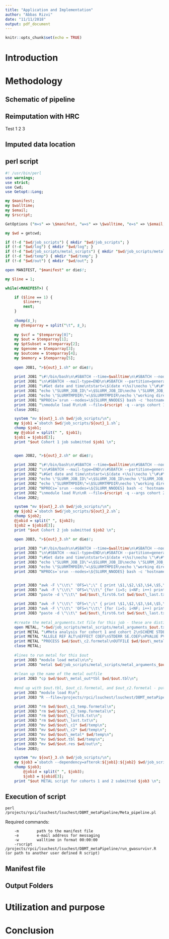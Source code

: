 ```yaml
---
title: "Application and Implementation"
author: "Abbas Rizvi"
date: "11/11/2018"
output: pdf_document  
---
```


```r
knitr::opts_chunk$set(echo = TRUE)
```

# Introduction

# Methodology

## Schematic of pipeline

## Reimputation with HRC
Test 1 2 3

## Imputed data location


## perl script
```perl
#! /usr/bin/perl
use warnings;
use strict;
use Cwd;
use Getopt::Long;

my $manifest;
my $walltime;
my $email;
my $rscript;

GetOptions ("m=s" => \$manifest, "w=s" => \$walltime, "e=s" => \$email, "rscript=s" => \$rscript) or die$!;

my $wd = getcwd;

if (!-d "$wd/job_scripts") { mkdir "$wd/job_scripts"; }
if (!-d "$wd/log") { mkdir "$wd/log"; }
if (!-d "$wd/job_scripts/metal_scripts") { mkdir "$wd/job_scripts/metal_scripts"; }
if (!-d "$wd/temp") { mkdir "$wd/temp"; }
if (!-d "$wd/out") { mkdir "$wd/out"; }

open MANIFEST, "$manifest" or die$!;

my $line = 1;

while(<MANIFEST>) {

	if ($line == 1) {
		$line++;
		next;
	}
	
	chomp($_);
	my @temparray = split("\t", $_);
	
	my $vcf = "$temparray[0]";
	my $out = $temparray[1];
	my $ptSubset = $temparray[2];
	my $genome = $temparray[3];
	my $outcome = $temparray[4];
	my $memory = $temparray[5];
	
	open JOB1, ">${out}_1.sh" or die$!;
	
	print JOB1 "\#!/bin/bash\n\#SBATCH --time=$walltime\n\#SBATCH --nodes=1\n\#SBATCH --mem=$memory\n\#SBATCH --mail-user=$email\n\#SBATCH --ntasks-per-node=4";
	print JOB1 "\n\#SBATCH --mail-type=END\n\#SBATCH --partition=general-compute --qos general-compute\n\#SBATCH--job-name=$out\_c1\n\#SBATCH --output=$wd/log/\%j\_$out.out\n\#SBATCH --error=$wd/log/\%j\_$out.err\n\n";
	print JOB1 "\#Get date and time\ntstart=\$(date +\%s)\necho \"\#\#\#\#\#\# start time:\"`date`\n\n";
	print JOB1 "echo \"SLURM_JOB_ID\"=\$SLURM_JOB_ID\necho \"SLURM_JOB_NODELIST\"=\$SLURM_JOB_NODELIST\necho \"SLURM_NNODES\"=\$SLURM_NNODES\necho \"SLURM_NTASKS\"=\$SLURM_NTASKS\n";
	print JOB1 "echo \"SLURMTMPDIR\"=\$SLURMTMPDIR\necho \"working directory\"=\$SLURM_SUBMIT_DIR\n\necho \"************************\"\n\n";
	print JOB1 "NPROCs=`srun --nodes=\${SLURM_NNODES} bash -c 'hostname' | wc -l`\necho NPROCS=\$NPROCS\n";
	print JOB1 "\nmodule load R\n\nR --file=$rscript -q --args cohort 1 vcf.file $vcf out.file $wd/$out ptSubset $ptSubset genome $genome outcome $outcome ncores \$SLURM_NTASKS\n\n\#\#\#\#\#\#\#\#\#\#\#\#\#\#\#\#\#\#\n";
	close JOB1;

	system "mv ${out}_1.sh $wd/job_scripts/\n";
	my $job1 =`sbatch $wd/job_scripts/${out}_1.sh`;
	chomp $job1;
	my @jobid = split(" ", $job1);
	$job1 = $jobid[3];
	print "$out Cohort 1 job submitted $job1 \n";


	open JOB2, ">${out}_2.sh" or die$!;
	
	print JOB2 "\#!/bin/bash\n\#SBATCH --time=$walltime\n\#SBATCH --nodes=1\n\#SBATCH --mem=$memory\n\#SBATCH --mail-user=$email\n\#SBATCH --ntasks-per-node=4";
	print JOB2 "\n\#SBATCH --mail-type=END\n\#SBATCH --partition=general-compute --qos=general-compute\n\#SBATCH --job-name=$out\_c2\n\#SBATCH --output=$wd/log/\%j\_$out.out\n\#SBATCH --error=$wd/log/\%j\_$out.err\n\n";
	print JOB2 "\#Get date and time\ntstart=\$(date +\%s)\necho \"\#\#\#\#\#\# start time:\"`date`\n\n";
	print JOB2 "echo \"SLURM_JOB_ID\"=\$SLURM_JOB_ID\necho \"SLURM_JOB_NODELIST\"=\$SLURM_JOB_NODELIST\necho \"SLURM_NNODES\"=\$SLURM_NNODES\necho \"SLURM_NTASKS\"=\$SLURM_NTASKS\n";
	print JOB2 "echo \"SLURMTMPDIR\"=\$SLURMTMPDIR\necho \"working directory\"=\$SLURM_SUBMIT_DIR\n\necho \"************************\"\n\n";
	print JOB2 "NPROCs=`srun --nodes=\${SLURM_NNODES} bash -c 'hostname' | wc -l`\necho NPROCS=\$NPROCS\n";
	print JOB2 "\nmodule load R\n\nR --file=$rscript -q --args cohort 2 vcf.file $vcf out.file $wd/$out ptSubset $ptSubset genome $genome outcome $outcome ncores \$SLURM_NTASKS\n\n\#\#\#\#\#\#\#\#\#\#\#\#\#\#\#\#\#\#\n";
	close JOB2;

	system "mv ${out}_2.sh $wd/job_scripts/\n";
	my $job2 =`sbatch $wd/job_scripts/${out}_2.sh`;
	chomp $job2;
	@jobid = split(" ", $job2);
	$job2 = $jobid[3];
	print "$out Cohort 2 job submitted $job2 \n";

	open JOB3, ">${out}_3.sh" or die$!;

	print JOB3 "\#!/bin/bash\n\#SBATCH --time=$walltime\n\#SBATCH --nodes=1\n\#SBATCH --mem=8000\n\#SBATCH --mail-user=$email";
	print JOB3 "\n\#SBATCH --mail-type=END\n\#SBATCH --partition=general-compute --qos=general-compute\n\#SBATCH --job-name=$out\_meta\n\#SBATCH --output=$wd/log/\%j\_$out.out\n\#SBATCH --error=$wd/log/\%j\_$out.err\n\n";
	print JOB3 "\#Get date and time\ntstart=\$(date +\%s)\necho \"\#\#\#\#\#\# start time:\"`date`\n\n";
	print JOB3 "echo \"SLURM_JOB_ID\"=\$SLURM_JOB_ID\necho \"SLURM_JOB_NODELIST\"=\$SLURM_JOB_NODELIST\necho \"SLURM_NNODES\"=\$SLURM_NNODES\n";
	print JOB3 "echo \"SLURMTMPDIR\"=\$SLURMTMPDIR\necho \"working directory\"=\$SLURM_SUBMIT_DIR\n\necho \"************************\"\n\n";
	print JOB3 "NPROCs=`srun --nodes=\${SLURM_NNODES} bash -c 'hostname' | wc -l`\necho NPROCS=\$NPROCS\n";


	print JOB3 "awk -F \"\\t\" 'OFS=\";\" { print \$1,\$2,\$3,\$4,\$5,\$6}' $wd/$out\_c1.coxph > $wd/$out\_first6.txt\n";
	print JOB3 "awk -F \"\\t\" 'OFS=\"\\t\" {for (i=5; i<NF; i++) printf \$i \"\\t\"; print \$NF}' $wd/$out\_c1.coxph > $wd/$out\_last.txt\n";
	print JOB3 "paste -d \"\\t\" $wd/$out\_first6.txt $wd/$out\_last.txt > $wd/$out\_c1.formetal\n";
	
	print JOB3 "awk -F \"\\t\" 'OFS=\";\" { print \$1,\$2,\$3,\$4,\$5,\$6}' $wd/$out\_c2.coxph > $wd/$out\_first6.txt\n";
	print JOB3 "awk -F \"\\t\" 'OFS=\"\\t\" {for (i=5; i<NF; i++) printf \$i \"\\t\"; print \$NF}' $wd/$out\_c2.coxph > $wd/$out\_last.txt\n";
	print JOB3 "paste -d \"\\t\" $wd/$out\_first6.txt $wd/$out\_last.txt > $wd/$out\_c2.formetal\n";
	
	#create the metal_arguments.txt file for this job - these are distinguished by the variable $out, so that needs to be unique for each run.
	open METAL, ">$wd/job_scripts/metal_scripts/metal_arguments_$out.txt" or die$!;
	print METAL "\#Meta analysis for cohort 1 and cohort 2\nSCHEME STDERR\nSEPARATOR TAB\nMARKER RSID;TYPED;CHR;POS;REF;ALT\n";
	print METAL "ALLELE REF ALT\nEFFECT COEF\nSTDERR SE.COEF\nPVALUE PVALUE\nWEIGHT N\nPROCESS $wd/$out\_c1.formetal\n";
	print METAL "PROCESS $wd/$out\_c2.formetal\nOUTFILE $wd/$out\_metal_out. .tbl\nMINWEIGHT 10\nANALYZE HETEROGENEITY\n\nEXIT\n";
	close METAL;
	
	#lines to run metal for this $out
	print JOB3 "module load metal\n\n";
	print JOB3 "metal $wd/job_scripts/metal_scripts/metal_arguments_$out.txt\n";
	
	#clean up the name of the metal outfile
	print JOB3 "cp $wd/$out\_metal_out*tbl $wd/$out.tbl\n";
	
	#end up with $out.tbl, $out_c1.formetal, and $out_c2.formetal - put these together in R
	print JOB3 "module load R\n";
	print JOB3 "R --file=/projects/rpci/lsuchest/lsuchest/DBMT_metaPipeline/spread_metal.R -q --args metal_result $wd/$out.tbl for_metal_cohort1 $wd/$out\_c1.formetal for_metal_cohort2 $wd/$out\_c2.formetal full_output $wd/$out.res\n\n\#\#\#\#\#\#\#\#\#\#\#\#\#\#\#\#\#\#\n";

	print JOB3 "rm $wd/$out\_c1_temp.formetal\n";
	print JOB3 "rm $wd/$out\_c2_temp.formetal\n";
	print JOB3 "rm $wd/$out\_first6.txt\n";
	print JOB3 "rm $wd/$out\_last.txt\n";
	print JOB3 "mv $wd/$out\_c1* $wd/temp\n";
	print JOB3 "mv $wd/$out\_c2* $wd/temp\n";
	print JOB3 "mv $wd/$out\_metal* $wd/temp\n";
	print JOB3 "mv $wd/$out.tbl $wd/temp\n";
	print JOB3 "mv $wd/$out.res $wd/out\n";
	close JOB3;

	system "mv ${out}_3.sh $wd/job_scripts/\n";
	my $job3 =`sbatch --dependency=afterok:${job1}:${job2} $wd/job_scripts/${out}_3.sh`;
	chomp $job3;
        @jobid = split(" ", $job3);
        $job3 = $jobid[3];
	print "$out METAL script for cohorts 1 and 2 submitted $job3 \n";

```

## Execution of script
`perl /projects/rpci/lsuchest/lsuchest/DBMT_metaPipeline/Meta_pipeline.pl`

Required commands:

```
    -m        path to the manifest file
    -e        e-mail address for messaging
    -w        walltime in format 00:00:00
    -rscript  /projects/rpci/lsuchest/lsuchest/DBMT_metaPipeline/run_gwasurvivr.R (or path to another user defined R script)

```

## Manifest file

## Output Folders


# Utilization and purpose

# Conclusion